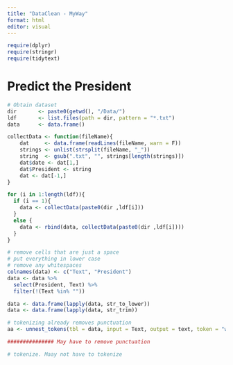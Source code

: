 ---
title: "DataClean - MyWay"
format: html
editor: visual
---


```{r}
require(dplyr)
require(stringr)
require(tidytext)
```


# Predict the President


```{r Data, echo=FALSE}
# Obtain dataset
dir       <- paste0(getwd(), "/Data/") 
ldf       <- list.files(path = dir, pattern = "*.txt")
data      <- data.frame() 

collectData <- function(fileName){
    dat     <- data.frame(readLines(fileName, warn = F))
    strings <- unlist(strsplit(fileName, "_"))
    string  <- gsub(".txt", "", strings[length(strings)])
    dat$date <- dat[1,]
    dat$President <- string
    dat <- dat[-1,]
}

for (i in 1:length(ldf)){
  if (i == 1){
    data <- collectData(paste0(dir ,ldf[i]))
  }
  else {
    data <- rbind(data, collectData(paste0(dir ,ldf[i])))
  }
}
```



```{r Cleaning}
# remove cells that are just a space
# put everything in lower case
# remove any whitespaces
colnames(data) <- c("Text", "President")
data <- data %>% 
  select(President, Text) %>%
  filter(!(Text %in% "")) 

data <- data.frame(lapply(data, str_to_lower))
data <- data.frame(lapply(data, str_trim))

# tokenizing already removes punctuation
aa <- unnest_tokens(tbl = data, input = Text, output = text, token = "words")

############### May have to remove punctuation

# tokenize. Maay not have to tokenize
```

